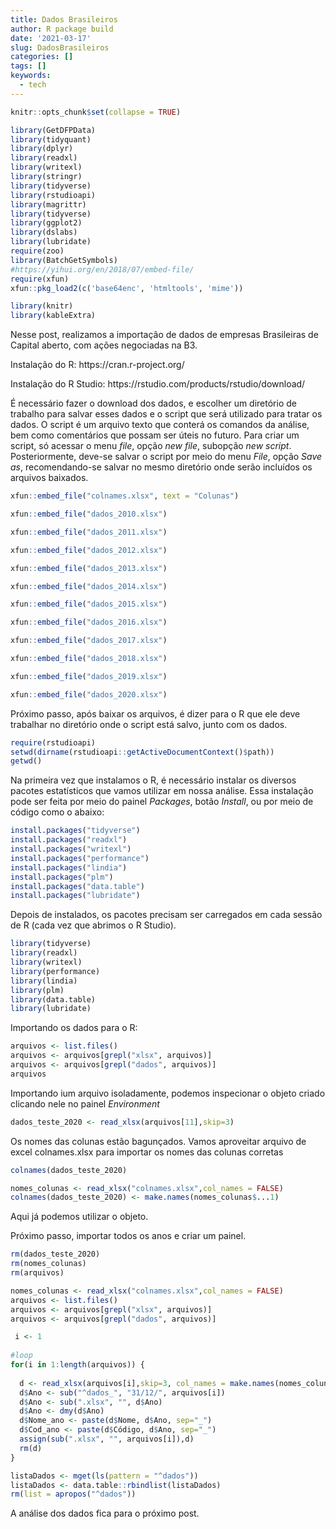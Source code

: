 ```yaml
---
title: Dados Brasileiros
author: R package build
date: '2021-03-17'
slug: DadosBrasileiros
categories: []
tags: []
keywords:
  - tech
---
```


```r
knitr::opts_chunk$set(collapse = TRUE)
```

```r
library(GetDFPData)
library(tidyquant)
library(dplyr)
library(readxl)
library(writexl)
library(stringr)
library(tidyverse)
library(rstudioapi)
library(magrittr)
library(tidyverse)
library(ggplot2)
library(dslabs)
library(lubridate)
require(zoo)
library(BatchGetSymbols)
#https://yihui.org/en/2018/07/embed-file/
require(xfun)
xfun::pkg_load2(c('base64enc', 'htmltools', 'mime'))

library(knitr)
library(kableExtra)

```

Nesse post, realizamos a importação de dados de empresas Brasileiras de Capital aberto, com ações negociadas na B3.


<!--more-->

Instalação do R:
https://cran.r-project.org/

Instalação do R Studio:
https://rstudio.com/products/rstudio/download/


É necessário fazer o download dos dados, e escolher um diretório de trabalho para salvar esses dados e o script que será utilizado para tratar os dados. O script é um arquivo texto que conterá os comandos da análise, bem como comentários que possam ser úteis no futuro. Para criar um script, só acessar o menu *file*, opção *new file*, subopção *new script*. Posteriormente, deve-se salvar o script por meio do menu *File*, opção *Save as*, recomendando-se salvar no mesmo diretório onde serão incluídos os arquivos baixados.


```r
xfun::embed_file("colnames.xlsx", text = "Colunas")
```

```r
xfun::embed_file("dados_2010.xlsx")
```

```r
xfun::embed_file("dados_2011.xlsx")
```

```r
xfun::embed_file("dados_2012.xlsx")
```

```r
xfun::embed_file("dados_2013.xlsx")
```

```r
xfun::embed_file("dados_2014.xlsx")
```

```r
xfun::embed_file("dados_2015.xlsx")
```

```r
xfun::embed_file("dados_2016.xlsx")
```

```r
xfun::embed_file("dados_2017.xlsx")
```

```r
xfun::embed_file("dados_2018.xlsx")
```

```r
xfun::embed_file("dados_2019.xlsx")
```

```r
xfun::embed_file("dados_2020.xlsx")
```


Próximo passo, após baixar os arquivos, é dizer para o R que ele deve trabalhar no diretório onde o script está salvo, junto com os dados.
```r
require(rstudioapi)
setwd(dirname(rstudioapi::getActiveDocumentContext()$path))
getwd()
```


Na primeira vez que instalamos o R, é necessário instalar os diversos pacotes estatísticos que vamos utilizar em nossa análise. Essa instalação pode ser feita por meio do painel *Packages*, botão *Install*, ou por meio de código como o abaixo: 
```r
install.packages("tidyverse")
install.packages("readxl")
install.packages("writexl")
install.packages("performance")
install.packages("lindia")
install.packages("plm")
install.packages("data.table")
install.packages("lubridate")
```

Depois de instalados, os pacotes precisam ser carregados em cada sessão de R (cada vez que abrimos o R Studio).

```r
library(tidyverse)
library(readxl)
library(writexl)
library(performance)
library(lindia)
library(plm)
library(data.table)
library(lubridate)
```



Importando os dados para o R:

```r
arquivos <- list.files()
arquivos <- arquivos[grepl("xlsx", arquivos)]
arquivos <- arquivos[grepl("dados", arquivos)]
arquivos
```

Importando ium arquivo isoladamente, podemos inspecionar o objeto criado clicando nele no painel *Environment*

```r
dados_teste_2020 <- read_xlsx(arquivos[11],skip=3)
```

Os nomes das colunas estão bagunçados. Vamos aproveitar arquivo de excel colnames.xlsx para importar os nomes das colunas corretas
```r
colnames(dados_teste_2020)
```


```r
nomes_colunas <- read_xlsx("colnames.xlsx",col_names = FALSE)
colnames(dados_teste_2020) <- make.names(nomes_colunas$...1)
```


Aqui já podemos utilizar o objeto.


Próximo passo, importar todos os anos e criar um painel. 


```r

rm(dados_teste_2020)
rm(nomes_colunas)
rm(arquivos)

nomes_colunas <- read_xlsx("colnames.xlsx",col_names = FALSE)
arquivos <- list.files()
arquivos <- arquivos[grepl("xlsx", arquivos)]
arquivos <- arquivos[grepl("dados", arquivos)]

 i <- 1
 
#loop 
for(i in 1:length(arquivos)) {
  
  d <- read_xlsx(arquivos[i],skip=3, col_names = make.names(nomes_colunas$...1))
  d$Ano <- sub("^dados_", "31/12/", arquivos[i])
  d$Ano <- sub(".xlsx", "", d$Ano)
  d$Ano <- dmy(d$Ano)
  d$Nome_ano <- paste(d$Nome, d$Ano, sep="_")
  d$Cod_ano <- paste(d$Código, d$Ano, sep="_")
  assign(sub(".xlsx", "", arquivos[i]),d)
  rm(d)
} 

listaDados <- mget(ls(pattern = "^dados"))
listaDados <- data.table::rbindlist(listaDados)
rm(list = apropos("^dados"))

```

A análise dos dados fica para o próximo post.


